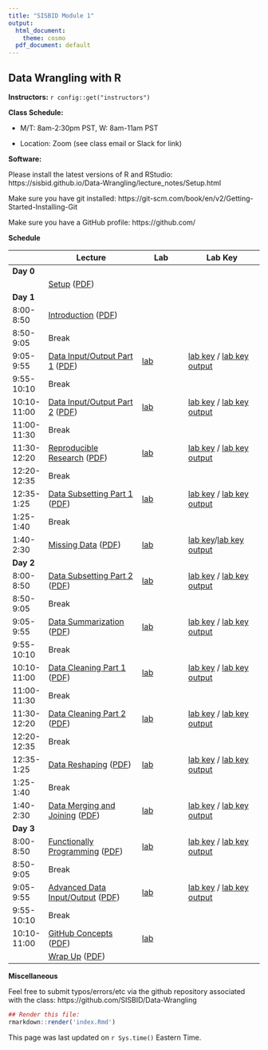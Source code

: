 ```yaml
---
title: "SISBID Module 1"
output:
  html_document:
    theme: cosmo
  pdf_document: default
---
```


## Data Wrangling with R

**Instructors:** `r config::get("instructors")`

**Class Schedule:**

* M/T: 8am-2:30pm PST, W: 8am-11am PST

* Location: Zoom (see class email or Slack for link)

**Software:**

Please install the latest versions of R and RStudio:
https://sisbid.github.io/Data-Wrangling/lecture_notes/Setup.html

Make sure you have git installed: https://git-scm.com/book/en/v2/Getting-Started-Installing-Git

Make sure you have a GitHub profile: https://github.com/


<!--
**Resources:**

* [Rstudio Cloud Class Project Homepage](https://rstudio.cloud/spaces/21228/projects)
* [Rstudio's cheatsheets](http://www.rstudio.com/resources/cheatsheets/) 
* [R for Data Science](http://r4ds.had.co.nz/)
* [JHU Cloud-Based Data Science](https://leanpub.com/universities/set/jhu/cloud-based-data-science)
* [Git for Humans](https://speakerdeck.com/alicebartlett/git-for-humans)
* [GitHub Labs](https://lab.github.com/)
* [swirl](http://swirlstats.com/)
* [Datacamp](http://datacamp.com/)

--> 

**Schedule**

|             | **Lecture**                                  | **Lab**               | **Lab Key**                          |
|-------------|----------------------------------------------|-----------------------|--------------------------------------|
| **Day 0**   |                                              |                       |                                      |
|             | [Setup][x1] ([PDF][x2])                      |                       |                                      |
| **Day 1**   |                                              |                       |                                      |
| 8:00-8:50   | [Introduction][01] ([PDF][02])               |                       |                                      |
| 8:50-9:05   | Break                                        |                       |                                      |
| 9:05-9:55   | [Data Input/Output Part 1][03] ([PDF][04])   | [lab][05]             | [lab key][06] / [lab key output][07] |
| 9:55-10:10  | Break                                        |                       |                                      |
| 10:10-11:00 | [Data Input/Output Part 2][08] ([PDF][09])   | [lab][10]             | [lab key][11] / [lab key output][12] |
| 11:00-11:30 | Break                                        |                       |                                      |
| 11:30-12:20 | [Reproducible Research][13] ([PDF][14])      | [lab][15]             | [lab key][16] / [lab key output][17] |
| 12:20-12:35 | Break                                        |                       |                                      |
| 12:35-1:25  | [Data Subsetting Part 1][22] ([PDF][23])     | [lab][24]             |       [lab key][25] / [lab key output][26]                               |
| 1:25-1:40   | Break                                        |                       |                                      |
| 1:40-2:30   | [Missing Data][x5] ([PDF][x6])               | [lab][x7]             | [lab key][x8]/[lab key output][x9]                                      |
| **Day 2**   |                                              |                       |                                      |
| 8:00-8:50   | [Data Subsetting Part 2][27] ([PDF][28])     | [lab][29]             | [lab key][30] / [lab key output][31]  |
| 8:50-9:05   | Break                                        |                       |                                      |
| 9:05-9:55   | [Data Summarization][32] ([PDF][33])         | [lab][34]             | [lab key][35] / [lab key output][36] |
| 9:55-10:10  | Break                                        |                       |                                      |
| 10:10-11:00 | [Data Cleaning Part 1][37] ([PDF][38])       | [lab][39]             | [lab key][40] / [lab key output][41]|
| 11:00-11:30 | Break                                        |                       |                                      |
| 11:30-12:20 | [Data Cleaning Part 2][x10] ([PDF][x11])     | [lab][x12]            | [lab key][x13] / [lab key output][x14] |
| 12:20-12:35 | Break                                        |                       |                                      |
| 12:35-1:25  | [Data Reshaping][42] ([PDF][43])             | [lab][44]             | [lab key][45] / [lab key output][46] |
| 1:25-1:40   | Break                                        |                       |                                      |
| 1:40-2:30   | [Data Merging and Joining][47] ([PDF][48])   | [lab][49]             | [lab key][50] / [lab key output][51] |
| **Day 3**   |                                              |                       |                                      |
| 8:00-8:50   | [Functionally Programming][57] ([PDF][58])   | [lab][59]             | [lab key][60] / [lab key output][61] |
| 8:50-9:05   | Break                                        |                       |                                      |
| 9:05-9:55   | [Advanced Data Input/Output][52] ([PDF][53]) | [lab][54]             | [lab key][55] / [lab key output][56] |
| 9:55-10:10  | Break                                        |                       |                                      |
| 10:10-11:00 | [GitHub Concepts][18] ([PDF][19])            |        [lab][21]      |                                      |
|             | [Wrap Up][64] ([PDF][65])                    |                       |                                      |


[x1]: lecture_notes/Setup.html
[x2]: lecture_notes/Setup.pdf
[01]: https://docs.google.com/presentation/d/1IpQGkwgbdisTnQ2zeBeKKf6ikl20GVsu49cKu4wN-5I/edit?usp=sharing
[02]: lecture_notes/sisbid_intro_2023.pdf
[03]: lecture_notes/Data_IO_Part1.html
[04]: lecture_notes/Data_IO_Part1.pdf
[05]: labs/data-io-lab-part1.Rmd
[06]: labs/data-io-lab-part1-key.Rmd
[07]: labs/data-io-lab-part1-key.html
[08]: lecture_notes/Data_IO_Part2.html
[09]: lecture_notes/Data_IO_Part2.pdf
[10]: labs/data-io-lab-part2.Rmd
[11]: labs/data-io-lab-part2-key.Rmd
[12]: labs/data-io-lab-part2-key.html
[13]: https://docs.google.com/presentation/d/1SqI4Pqg_-fmjA_Ecr6OoCmhw4bfDfTXF5DFnRLwbjvI/edit?usp=sharing
[14]: lecture_notes/sisbid_rep_research_2023.pdf
[15]: labs/rmarkdown-lab.Rmd
[16]: labs/rmarkdown-lab-key.Rmd
[17]: labs/rmarkdown-lab-key.html
[18]: https://docs.google.com/presentation/d/1E0o-VNm_IatdpKX7pMjBTGdnMtf8iPVqEAd7PSaN0OM/edit?usp=sharing
[19]: lecture_notes/sisbid_github_2023.pdf
[20]: https://lab.github.com/githubtraining/introduction-to-github
[21]: labs/github-lab.md
[x5]: lecture_notes/Data_Missing.html
[x6]: lecture_notes/Data_Missing.pdf
[x7]: labs/missing-data-lab.Rmd
[x8]: labs/missing-data-lab-key.Rmd
[x9]: labs/missing-data-lab-key.html

[x3]: lecture_notes/Updating_files_with_github.html
[x4]: lecture_notes/Updating_files_with_github.pdf
[22]: lecture_notes/Data_Subsetting_Part1.html
[23]: lecture_notes/Data_Subsetting_Part1.pdf
[24]: labs/data-subsetting-lab-part1.Rmd
[25]: labs/data-subsetting-lab-part1-key.Rmd
[26]: labs/data-subsetting-lab-part1-key.html
[27]: lecture_notes/Data_Subsetting_Part2.html
[28]: lecture_notes/Data_Subsetting_Part2.pdf
[29]: labs/data-subsetting-lab-part2.Rmd
[30]: labs/data-subsetting-lab-part2-key.Rmd
[31]: labs/data-subsetting-lab-part2-key.html
[32]: lecture_notes/Data_Summarization.html
[33]: lecture_notes/Data_Summarization.pdf
[34]: labs/data-summarization-lab.Rmd
[35]: labs/data-summarization-lab-key.Rmd
[36]: labs/data-summarization-lab-key.html
[37]: lecture_notes/Data_Cleaning.html
[38]: lecture_notes/Data_Cleaning.pdf
[39]: labs/data-cleaning-lab.Rmd
[40]: labs/data-cleaning-lab-key.Rmd
[41]: labs/data-cleaning-lab-key.html
[x10]:lecture_notes/Data_Cleaning_Part2.html
[x11]:lecture_notes/Data_Cleaning_Part2.pdf
[x12]:labs/data-cleaning-lab-part2.Rmd
[x13]:labs/data-cleaning-lab-part2-key.Rmd
[x14]:labs/data-cleaning-lab-part2-key.html
[42]: lecture_notes/Data_Reshaping.html
[43]: lecture_notes/Data_Reshaping.pdf
[44]: labs/data-reshaping-lab.Rmd
[45]: labs/data-reshaping-lab-key.Rmd
[46]: labs/data-reshaping-lab-key.html
[47]: lecture_notes/Merging_Join.html
[48]: lecture_notes/Merging_Join.pdf
[49]: labs/merging-lab.Rmd
[50]: labs/merging-lab-key.Rmd
[51]: labs/merging-lab-key.html

[52]: lecture_notes/Advanced_Data_IO.html
[53]: lecture_notes/Advanced_Data_IO.pdf
[54]: labs/advanced-io-lab.Rmd
[55]: labs/advanced-io-lab-key.Rmd
[56]: labs/advanced-io-lab-key.html
[57]: lecture_notes/Functional_Programming.html
[58]: lecture_notes/Functional_Programming.pdf
[59]: labs/functional-program-lab.Rmd
[60]: labs/functional-program-lab-key.Rmd
[61]: labs/functional-program-lab-key.html
[62]: lecture_notes/Bioconductor_intro.html
[63]: lecture_notes/Bioconductor_intro.pdf
[64]: https://docs.google.com/presentation/d/18UA0WLDVasiSijFyRJZ3T3GWl8eokv4GBxMzQKy8sjk/edit?usp=sharing
[65]: lecture_notes/sisbid_wrap_up_2022.pdf

**Miscellaneous**

Feel free to submit typos/errors/etc via the github repository associated with the class: 
https://github.com/SISBID/Data-Wrangling

```r
## Render this file:
rmarkdown::render('index.Rmd')
```

This page was last updated on `r Sys.time()` Eastern Time.
